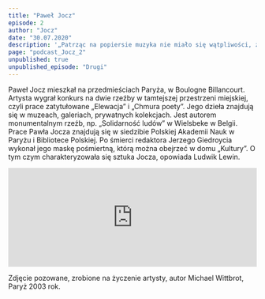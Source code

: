 ```yaml
---
title: "Paweł Jocz"
episode: 2
author: "Jocz"
date: "30.07.2020"
description: '„Patrząc na popiersie muzyka nie miało się wątpliwości, że mamy do czynienia z muzykiem, choć nie było tam, ani skrzypiec, ani fortepianu” – mówi przyjaciel, dziennikarz Ludwik Lewin.'
page: "podcast_Jocz_2"
unpublished: true
unpublished_episode: "Drugi"
---
```


Paweł Jocz mieszkał na przedmieściach Paryża, w Boulogne Billancourt. Artysta wygrał konkurs na dwie rzeźby w tamtejszej przestrzeni miejskiej, czyli prace zatytułowane „Elewacja” i „Chmura poety”. Jego dzieła znajdują się w muzeach, galeriach, prywatnych kolekcjach. Jest autorem monumentalnym rzeźb, np.  „Solidarność ludów” w Wielsbeke w Belgii. Prace Pawła Jocza znajdują się w siedzibie Polskiej Akademii Nauk w Paryżu i Bibliotece Polskiej. Po śmierci redaktora Jerzego Giedroycia wykonał jego maskę pośmiertną, którą można obejrzeć w domu „Kultury”. O tym czym charakteryzowała się sztuka Jocza, opowiada Ludwik Lewin.

<iframe
src="https://widget.spreaker.com/player?episode_id=36862794&theme=light&playlist=false&playlist-continuous=false&autoplay=false&live-autoplay=false&chapters-image=true&episode_image_position=right&hide-logo=false&hide-likes=false&hide-comments=false&hide-sharing=false&hide-download=true"
width="100%"
height="200px"
frameborder="0"
></iframe>

Zdjęcie pozowane, zrobione na życzenie artysty, autor Michael Wittbrot, Paryż 2003 rok.